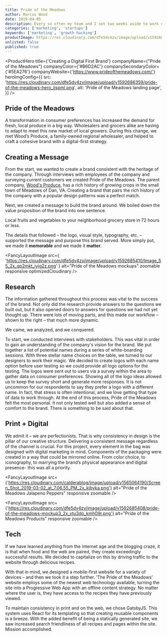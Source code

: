 ```yaml
---
title: Pride of the Meadows
author: Marcus Wood
date: 2019-04-05
description: Every so often my team and I set two weeks aside to work on a passion project. The bottom is line is ever important, but feeding the soul with an adventure on the side is as well.
categories: ['marketing', 'startups']
keywords: ['marketing', 'growth hacking']
productImage: https://res.cloudinary.com/dfe5dv4zv/image/upload/v1592686359/pride-of-the-meadows-hero_ijspml.png
unlisted: false
published: true
---
```


<ProductHero
  title={'Creating a Digital First Brand'}
  companyName={"Pride of the Meadows"}
  companyColor={'#B6D2AC'}
  companySecondaryColor={'#5EA276'}
  companyWebsite={'https://www.prideofthemeadows.com/'}
  heroImgConfig={{
    src:
      'https://res.cloudinary.com/dfe5dv4zv/image/upload/v1592686359/pride-of-the-meadows-hero_ijspml.png',
    alt: 'Pride of the Meadows landing page',
  }}
/>

<Section smallPadding>

## Pride of the Meadows

A transformation in consumer preferences has increased the demand for
fresh, local produce in a big way. Wholesalers and grocers alike are
having to adapt to meet this new market of local growers. During this
change, we met Wood’s Produce, a family-owned regional wholesaler, and
helped to craft a cohesive brand with a digital-first strategy.

</Section>

<Section smallPadding>

## Creating a Message

From the start, we wanted to create a brand consistent with the
heritage of the company. Through interviews with employees of the
company and surveying current customers we created Pride of the
Meadows. The parent company, [Wood's Produce](https://woodsproduce.com/),
has a rich history of growing crops in the small town of Meadows of
Dan, VA. Creating a brand that pairs the rich history of the company
with a popular design patterns was a perfect match.

Next, we created a message to build the brand around. We boiled down
the value proposition of the brand into one sentence.

<FancyTile>
  Local fruits and vegetables to your neighborhood grocery store in 72
  hours or less.
</FancyTile>

The details that followed – the logo, visual style, typography, etc. –
supported the message and purpose this brand served. More simply put,
we made it **memorable** and we made it **matter**.

</Section>

<Section secondaryBackground>

<FancyLayoutImage
  src={
    'https://res.cloudinary.com/dfe5dv4zv/image/upload/v1592685410/Image_55_2x_gp2mkt_iyjg2z.png'
  }
  alt="Pride of the Meadows mockups"
  zoomable
  responsive
  optimizedCloudinary
/>

</Section>

<Section>

## Research

The information gathered throughout this process was vital to
the success of the brand. Not only did the research provide
answers to the questions we built out, but it also opened doors
to answers for questions we had not yet thought up. There were
lots of moving parts, and this made our workflow – shown to the
right – that much more dynamic.

We came, we analyzed, and we conquered.

<FancySteps>
  <FancyStepsGroup>
    <FancyStepsStep
      step="1"
      stepColor="rgba(132, 184, 151, .8)"
      arrowDirection="right"
    >
      To start, we conducted interviews with stakeholders. This
      was vital in order to gain an understanding of the company's
      vision for the brand.
    </FancyStepsStep>
    <FancyStepsStep
      step="2"
      stepColor="rgba(132, 184, 151, .8)"
    >
      We put together a list of potential names during a series of
      white-boarding sessions.
    </FancyStepsStep>
  </FancyStepsGroup>
  <FancyStepsStep
    step="3"
    stepColor="rgba(132, 184, 151, .8)"
  >
    With three stellar name choices on the table, we turned to our
    designers to work their magic. We decided to create logos with
    each name option before user testing so we could provide all
    logo options for the testing.
  </FancyStepsStep>
  <FancyStepsStep
    step="4"
    stepColor="rgba(132, 184, 151, .8)"
  >
    The logos were sent out to users via a survey within the area
    to gather data on consumer preferences. Showing all of the
    logo ideas allowed us to keep the survey short and generate
    more responses. It is not uncommon for our respondents to say
    they prefer a logo with a different name. In fact, that stress
    is often intentional, and we love getting that type of data to
    work through.
  </FancyStepsStep>
  <FancyStepsStep
    step="5"
    stepColor="rgba(132, 184, 151, .8)"
    showArrow={false}
  >
    At the end of this process, Pride of the Meadows felt the most
    personal. It not only tested well but also added a sense of
    comfort to the brand. There is something to be said about
    that.
  </FancyStepsStep>
</FancySteps>

</Section>

<Section >

## Print + Digital

We admit it – we are perfectionists. That is why consistency in design
is the pillar of our creative structure. Delivering a consistent
message regardless of the channel is crucial. For this project, every
element in the bag was designed with digital marketing in mind.
Components of the packaging were created in a way that could be
mirrored online. From color choice, to iconography, to marrying the
brand’s physical appearance and digital presence- this was all a
priority.

<FancyTile>

  <FancyLayoutImage
    src={'https://res.cloudinary.com/calderablog/image/upload/v1565064190/Screen_Shot_2019-03-02_at_7.06.55_PM_2x_kjbyka.png'}
    alt="Pride of the Meadows Jalapeno Peppers"
    responsive
    zoomable
  />

</FancyTile>

</Section>

<Section twoColumn>

<SectionColumn>

<FancyLayoutImage
  src={'https://res.cloudinary.com/dfe5dv4zv/image/upload/v1592685408/pride-of-the-meadows-mockup3_2x_vtu3do_kmh09r.png'}
  alt="Pride of the Meadows Products"
  responsive
  zoomable
/>

</SectionColumn>

<SectionColumn>

## Tech

If we have learned anything from the internet age and the
blogging craze, it is that when food and the web are paired,
they create exceedingly successful results. We decided to
capitalize on this by driving traffic to the website through
delicious recipes.

With that in mind, we designed a mobile-first website for a
variety of devices – and then we took it a step further. ‘The
Pride of the Meadows’ website employs some of the newest web
technology available, turning the site into a Progressive Web
App with an offline content strategy. No matter where the user
is, they have access to the recipes they have previously viewed.

To maintain consistency in print and on the web, we chose
GatsbyJS. This system uses React for its templating so that
creating reusable components is a breeze. With the added benefit
of being a statically generated site, we saw increased search
friendliness of all recipes and pages within the site. Mission
accomplished.

</SectionColumn>

</Section>
